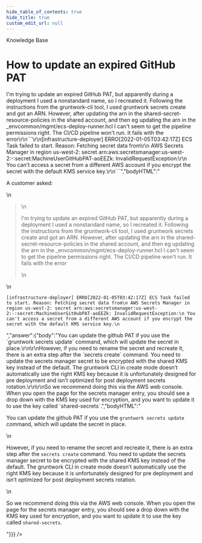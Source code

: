 ```yaml
---
hide_table_of_contents: true
hide_title: true
custom_edit_url: null
---
```



<CenterLayout>
<span className="title">Knowledge Base</span>
<h1>How to update an expired GitHub PAT</h1>
<GitHub discussion={{"id":"D_kwDOF8slf84AObtU","number":121,"author":{"login":"zackproser"},"title":"How to update an expired GitHub PAT","body":"A customer asked: \r\n> I'm trying to update an expired GitHub PAT, but apparently during a deployment I used a nonstandard name, so I recreated it. Following the instructions from the gruntwork-cli tool, I used gruntwork secrets create and got an ARN. However, after updating the arn in the shared-secret-resource-policies in the shared account, and then eg updating the arn in the _envcommon/mgmt/ecs-deploy-runner.hcl I can't seem to get the pipeline permissions right. The CI/CD pipeline won't run. It fails with the error\r\n```\r\n[infrastructure-deployer] ERRO[2022-01-05T03:42:17Z] ECS Task failed to start. Reason: Fetching secret data from\r\n AWS Secrets Manager in region us-west-2: secret arn:aws:secretsmanager:us-west-2:-:secret:MachineUserGitHubPAT-aoEEZk: InvalidRequestException:\r\n You can't access a secret from a different AWS account if you encrypt the secret with the default KMS service key.\r\n```","bodyHTML":"<p dir=\"auto\">A customer asked:</p>\n<blockquote>\n<p dir=\"auto\">I'm trying to update an expired GitHub PAT, but apparently during a deployment I used a nonstandard name, so I recreated it. Following the instructions from the gruntwork-cli tool, I used gruntwork secrets create and got an ARN. However, after updating the arn in the shared-secret-resource-policies in the shared account, and then eg updating the arn in the _envcommon/mgmt/ecs-deploy-runner.hcl I can't seem to get the pipeline permissions right. The CI/CD pipeline won't run. It fails with the error</p>\n</blockquote>\n<div class=\"snippet-clipboard-content notranslate position-relative overflow-auto\" data-snippet-clipboard-copy-content=\"[infrastructure-deployer] ERRO[2022-01-05T03:42:17Z] ECS Task failed to start. Reason: Fetching secret data from\n AWS Secrets Manager in region us-west-2: secret arn:aws:secretsmanager:us-west-2:-:secret:MachineUserGitHubPAT-aoEEZk: InvalidRequestException:\n You can't access a secret from a different AWS account if you encrypt the secret with the default KMS service key.\"><pre class=\"notranslate\"><code>[infrastructure-deployer] ERRO[2022-01-05T03:42:17Z] ECS Task failed to start. Reason: Fetching secret data from\n AWS Secrets Manager in region us-west-2: secret arn:aws:secretsmanager:us-west-2:-:secret:MachineUserGitHubPAT-aoEEZk: InvalidRequestException:\n You can't access a secret from a different AWS account if you encrypt the secret with the default KMS service key.\n</code></pre></div>","answer":{"body":"You can update the github PAT if you use the `gruntwork secrets update` command, which will update the secret in place.\r\n\r\nHowever, if you need to rename the secret and recreate it, there is an extra step after the `secrets create` command. You need to update the secrets manager secret to be encrypted with the shared KMS key instead of the default. The gruntwork CLI in create mode doesn’t automatically use the right KMS key because it is unfortunately designed for pre deployment and isn’t optimized for post deployment secrets rotation.\r\n\r\nSo we recommend doing this via the AWS web console. When you open the page for the secrets manager entry, you should see a drop down with the KMS key used for encryption, and you want to update it to use the key called `shared-secrets`.","bodyHTML":"<p dir=\"auto\">You can update the github PAT if you use the <code class=\"notranslate\">gruntwork secrets update</code> command, which will update the secret in place.</p>\n<p dir=\"auto\">However, if you need to rename the secret and recreate it, there is an extra step after the <code class=\"notranslate\">secrets create</code> command. You need to update the secrets manager secret to be encrypted with the shared KMS key instead of the default. The gruntwork CLI in create mode doesn’t automatically use the right KMS key because it is unfortunately designed for pre deployment and isn’t optimized for post deployment secrets rotation.</p>\n<p dir=\"auto\">So we recommend doing this via the AWS web console. When you open the page for the secrets manager entry, you should see a drop down with the KMS key used for encryption, and you want to update it to use the key called <code class=\"notranslate\">shared-secrets</code>.</p>"}}} />

</CenterLayout>
  

<!-- ##DOCS-SOURCER-START
{
  "sourcePlugin": "github-discussions",
  "hash": "e2bf0aacfba2504518207230078814a8"
}
##DOCS-SOURCER-END -->
